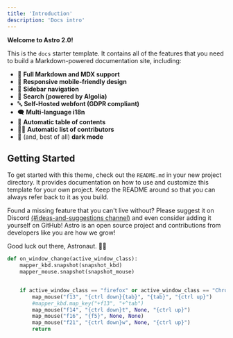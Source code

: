 ```yaml
---
title: 'Introduction'
description: 'Docs intro'
---
```


**Welcome to Astro 2.0!**

This is the `docs` starter template.
It contains all of the features that you need to build a Markdown-powered documentation site, including:

- 📝 **Full Markdown and MDX support**
- 📱 **Responsive mobile-friendly design**
- 🧭 **Sidebar navigation**
- 🔎 **Search (powered by Algolia)**
- 🔤 **Self-Hosted webfont (GDPR compliant)**
- 🗨️ **Multi-language i18n**
- 📃 **Automatic table of contents**
- 🧑‍💻 **Automatic list of contributors**
- 🌙 (and, best of all) **dark mode**

## Getting Started

To get started with this theme, check out the `README.md` in your new project directory. It provides documentation on how to use and customize this template for your own project. Keep the README around so that you can always refer back to it as you build.

Found a missing feature that you can't live without? Please suggest it on Discord [(#ideas-and-suggestions channel)](https://astro.build/chat) and even consider adding it yourself on GitHub! Astro is an open source project and contributions from developers like you are how we grow!

Good luck out there, Astronaut. 🧑‍🚀


```python
def on_window_change(active_window_class):
    mapper_kbd.snapshot(snapshot_kbd)
    mapper_mouse.snapshot(snapshot_mouse)


    if active_window_class == "firefox" or active_window_class == "Chromium":
        map_mouse("f13", "{ctrl down}{tab}", "{tab}", "{ctrl up}")
        #mapper_kbd.map_key("+f13", "+^tab")
        map_mouse("f14", "{ctrl down}t", None, "{ctrl up}")
        map_mouse("f16", "{f5}", None, None)
        map_mouse("f21", "{ctrl down}w", None, "{ctrl up}")
        return
```
